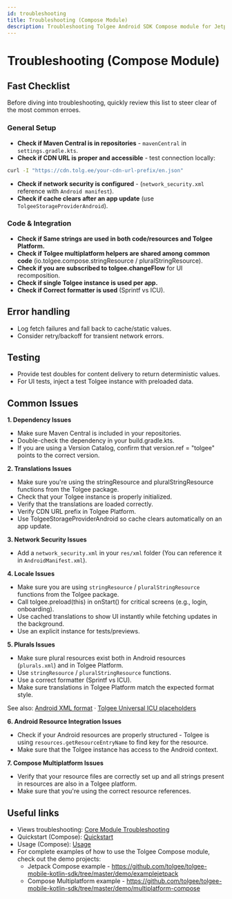 ```yaml
---
id: troubleshooting
title: Troubleshooting (Compose Module)
description: Troubleshooting Tolgee Android SDK Compose module for Jetpack Compose and Compose Multiplatform
---
```


# Troubleshooting (Compose Module)

## Fast Checklist

Before diving into troubleshooting, quickly review this list to steer clear of the most common erroes.

### General Setup

- **Check if Maven Central is in repositories** - `mavenCentral` in `settings.gradle.kts`.
- **Check if CDN URL is proper and accessible** - test connection locally:

```bash
curl -I "https://cdn.tolg.ee/your-cdn-url-prefix/en.json"
```

- **Check if network security is configured** - (`network_security.xml` reference with `Android manifest`).
- **Check if cache clears after an app update** (use `TolgeeStorageProviderAndroid`).

### Code & Integration

- **Check if Same strings are used in both code/resources and Tolgee Platform.**
- **Check if Tolgee multiplatform helpers are shared among common code** (io.tolgee.compose.stringResource / pluralStringResource).
- **Check if you are subscribed to tolgee.changeFlow** for UI recomposition.
- **Check if single Tolgee instance is used per app.**
- **Check if Correct formatter is used** (Sprintf vs ICU).

## Error handling

- Log fetch failures and fall back to cache/static values.
- Consider retry/backoff for transient network errors.

## Testing

- Provide test doubles for content delivery to return deterministic values.
- For UI tests, inject a test Tolgee instance with preloaded data.

## Common Issues

**1. Dependency Issues**

- Make sure Maven Central is included in your repositories.
- Double-check the dependency in your build.gradle.kts.
- If you are using a Version Catalog, confirm that version.ref = "tolgee" points to the correct version.

**2. Translations Issues**

- Make sure you're using the stringResource and pluralStringResource functions from the Tolgee package.
- Check that your Tolgee instance is properly initialized.
- Verify that the translations are loaded correctly.
- Verify CDN URL prefix in Tolgee Platform.
- Use TolgeeStorageProviderAndroid so cache clears automatically on an app update.

**3. Network Security Issues**

- Add a `network_security.xml` in your `res/xml` folder (You can reference it in `AndroidManifest.xml`).

**4. Locale Issues**

- Make sure you are using `stringResource` / `pluralStringResource` functions from the Tolgee package.
- Call tolgee.preload(this) in onStart() for critical screens (e.g., login, onboarding).
- Use cached translations to show UI instantly while fetching updates in the background.
- Use an explicit instance for tests/previews.

**5. Plurals Issues**

- Make sure plural resources exist both in Android resources (`plurals.xml`) and in Tolgee Platform.
- Use `stringResource` / `pluralStringResource` functions.
- Use a correct formatter (Sprintf vs ICU).
- Make sure translations in Tolgee Platform match the expected format style.

See also: [Android XML format](/platform/formats/android_xml) · [Tolgee Universal ICU placeholders](/platform/translation_process/tolgee_universal_icu_placeholders)


**6. Android Resource Integration Issues**

- Check if your Android resources are properly structured - Tolgee is using `resources.getResourceEntryName` to find key for the resource.
- Make sure that the Tolgee instance has access to the Android context.

**7. Compose Multiplatform Issues**

- Verify that your resource files are correctly set up and all strings present in resources are also in a Tolgee platform.
- Make sure that you're using the correct resource references.

## Useful links

- Views troubleshooting: [Core Module Troubleshooting](/android-sdk/core-module/troubleshooting)
- Quickstart (Compose): [Quickstart](../jetpack/quickstart.mdx)
- Usage (Compose): [Usage](../jetpack/usage.mdx)
- For complete examples of how to use the Tolgee Compose module, check out the demo projects:
  - Jetpack Compose example - https://github.com/tolgee/tolgee-mobile-kotlin-sdk/tree/master/demo/examplejetpack
  - Compose Multiplatform example - https://github.com/tolgee/tolgee-mobile-kotlin-sdk/tree/master/demo/multiplatform-compose
